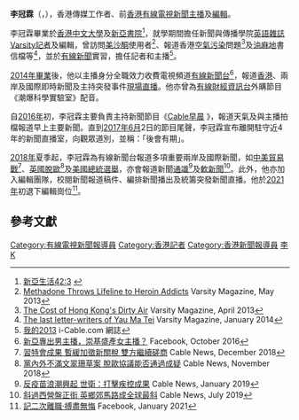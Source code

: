 {{主播資訊
| 主播頭銜     = 前香港有線電視新聞主播
| 主播姓名     = 李冠霖
| 主播英文名字 = Tommy Lee
| 暱稱         = 
| 綽號         = Tommy爸爸
| 主播照片檔案 = 
| 主播照片尺寸 = 
| 主播照片圖說 = 
| 主播出生年分 = 
| 主播出生日期 = {{Birth year and age|1992}}
| 出生地       = {{HKG-1959}}
| 主播逝世年分 = 
| 主播逝世日期 = 
| 逝世地       = 
| 主播年齡     = 
| 國籍         = 
| 籍貫         = 
| 最高學歷     = [[香港中文大學|香港中文大學]]新聞與傳播學士
| 婚姻狀況     = 
| 配偶         = 
| 信仰宗教     = 
| 官方網站     = http://www.tommykwunlam.wordpress.com
| 備註         = 
|}}

'''李冠霖'''（{{lang|en|'''Tommy Lee'''}}，{{bd|1992年|}}），香港傳媒工作者、前[[香港有線電視|香港有線電視]][[新聞主播|新聞主播]]及[[編輯|編輯]]。

李冠霖畢業於[[香港中文大學|香港中文大學]]及[[新亞書院|新亞書院]]<ref>[http://www.na.cuhk.edu.hk/Portals/0/Images/Publications/NAlife/11-2014/G_grad.pdf 新亞生活42:3] {{webarchive|url=https://web.archive.org/web/20150402120751/http://www.na.cuhk.edu.hk/Portals/0/Images/Publications/NAlife/11-2014/G_grad.pdf |date=2015-04-02 }}</ref>，就學期間擔任新聞與傳播學院[[英語|英語]][[雜誌|雜誌]]Varsity[[記者|記者]]及編輯，曾訪問[[美沙酮|美沙酮]]使用者<ref>[https://varsity.com.cuhk.edu.hk/index.php/2013/05/methadone-harm-reduction/ Methadone Throws Lifeline to Heroin Addicts] {{Wayback|url=https://varsity.com.cuhk.edu.hk/index.php/2013/05/methadone-harm-reduction/ |date=20210712131913 }} Varsity Magazine, May 2013</ref>、報道香港[[空氣污染|空氣污染]]問題<ref>[https://varsity.com.cuhk.edu.hk/index.php/2013/04/maritime-roadside-air-pollution/ The Cost of Hong Kong's Dirty Air] {{Wayback|url=https://varsity.com.cuhk.edu.hk/index.php/2013/04/maritime-roadside-air-pollution/ |date=20210726172732 }} Varsity Magazine, April 2013</ref>及[[油麻地|油麻地]]書信檔等<ref>[https://varsity.com.cuhk.edu.hk/index.php/2014/01/letter-writers-yau-ma-tei/ The last letter-writers of Yau Ma Tei] {{Wayback|url=https://varsity.com.cuhk.edu.hk/index.php/2014/01/letter-writers-yau-ma-tei/ |date=20210727081553 }} Varsity Magazine, January 2014</ref>，並於[[有線新聞|有線新聞]]實習，擔任記者和主播<ref>[http://blog.i-cable.com/webapps/blog_details.php?aid=566 我的2013] {{webarchive|url=https://web.archive.org/web/20150221014227/http://blog.i-cable.com/webapps/blog_details.php?aid=566 |date=2015-02-21 }}i-Cable.com 網誌</ref>。

[[2014年|2014年]][[畢業|畢業]]後，他以主播身分全職效力收費電視頻道[[有線新聞台|有線新聞台]]<ref>[https://www.facebook.com/CUHKSecrets/photos/pb.376586225778832.-2207520000.1477235169./996259203811528 新亞專出男主播，崇基盛產女主播？] Facebook, October 2016</ref>，報道[[香港|香港]]、兩岸及國際即時新聞及主持突發事件[[現場直播|現場直播]]。他亦曾為[[有線財經資訊台|有線財經資訊台]]外購節目《潮爆科學實驗室》配音。

自[[2016年|2016年]]初，李冠霖主要負責主持新聞節目《[[Cable早晨|Cable早晨]] 》，報道天氣及與主播拍檔報道早上主要新聞。直到[[2017年6月|2017年6月]]2日的節目尾聲，李冠霖宣布離開駐守近4年的新聞直播室，向觀眾道別，並稱：「後會有期」。

[[2018年|2018年]]夏季起，李冠霖為有線新聞台報道多項重要兩岸及國際新聞，如[[中美貿易戰|中美貿易戰]]<ref>[https://www.facebook.com/watch/?v=2294464850815874 習特會成果 暫緩加徵新關稅 雙方繼續磋商] Cable News, December 2018</ref>、[[英國脫歐|英國脫歐]]<ref>[https://www.facebook.com/watch/?v=253061312036134 黨內外不滿文翠珊草案 脫歐協議能否通過成疑] Cable News, November 2018</ref>及[[美國總統選舉|美國總統選舉]]，亦會報道新聞[[通識|通識]]<ref>[https://www.facebook.com/watch/?v=323451808291045 反疫苗浪潮興起 世衛：打擊疾控成果] Cable News, January 2019</ref>及[[軟新聞|軟新聞]]<ref>[https://www.facebook.com/watch/?v=879043799129102 斜過西營盤正街 英鄉郊馬路成全球最斜] Cable News, July 2019</ref>。此外，他亦加入編輯團隊，校閱新聞報道稿件、編排新聞播出及統籌突發新聞直播。他於[[2021年|2021年]]初退下編輯崗位<ref>[https://www.facebook.com/permalink.php?story_fbid=115080550519826&id=105945754766639 記二次離職·搏盡無悔] Facebook, January 2021</ref>。

==參考文獻==
{{Reflist|2}}

{{DEFAULTSORT:LEE李冠霖}}
[[Category:有線電視新聞報導員|Category:有線電視新聞報導員]]
[[Category:香港記者|Category:香港記者]]
[[Category:香港新聞報導員|Category:香港新聞報導員]]
[[Category:香港中文大學校友|李]]
[[Category:李姓|K]]